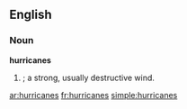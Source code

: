 ==English==

===Noun===
'''hurricanes'''

# {{plural of|[[hurricane]]|nodot=t}}; a strong, usually destructive wind.

[[ar:hurricanes]]
[[fr:hurricanes]]
[[simple:hurricanes]]